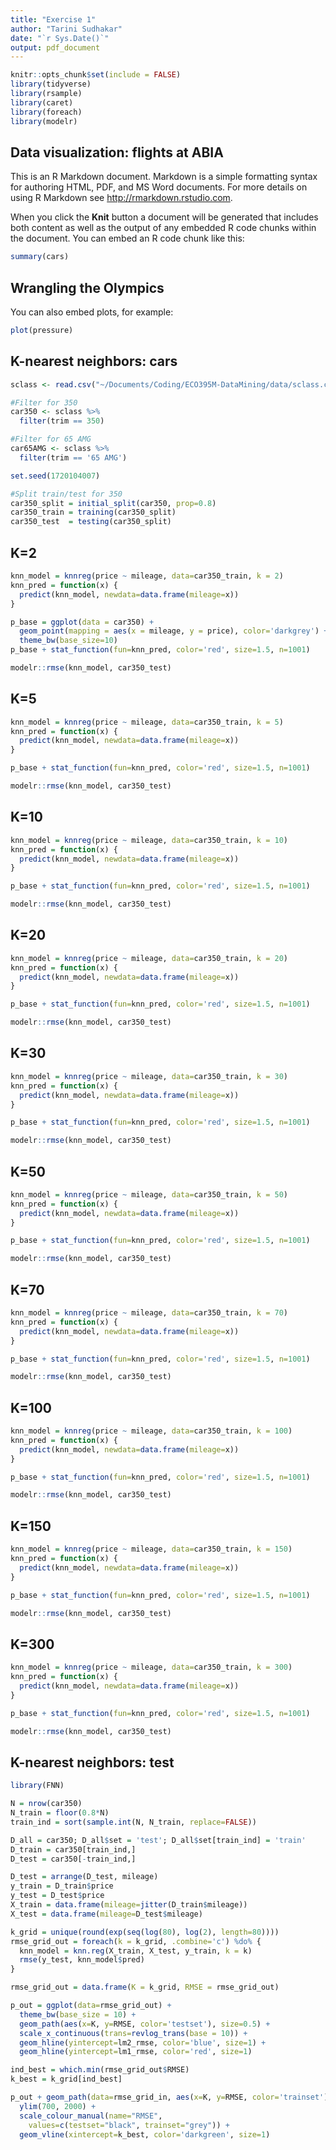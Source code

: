 ```yaml
---
title: "Exercise 1"
author: "Tarini Sudhakar"
date: "`r Sys.Date()`"
output: pdf_document
---
```


```r
knitr::opts_chunk$set(include = FALSE)
library(tidyverse)
library(rsample)
library(caret)
library(foreach)
library(modelr)
```

## Data visualization: flights at ABIA

This is an R Markdown document. Markdown is a simple formatting syntax for authoring HTML, PDF, and MS Word documents. For more details on using R Markdown see <http://rmarkdown.rstudio.com>.

When you click the **Knit** button a document will be generated that includes both content as well as the output of any embedded R code chunks within the document. You can embed an R code chunk like this:

```r
summary(cars)
```

## Wrangling the Olympics

You can also embed plots, for example:

```r
plot(pressure)
```

##  K-nearest neighbors: cars
```r
sclass <- read.csv("~/Documents/Coding/ECO395M-DataMining/data/sclass.csv")

#Filter for 350
car350 <- sclass %>%
  filter(trim == 350)

#Filter for 65 AMG
car65AMG <- sclass %>%
  filter(trim == '65 AMG')

set.seed(1720104007)

#Split train/test for 350
car350_split = initial_split(car350, prop=0.8)
car350_train = training(car350_split)
car350_test  = testing(car350_split)
```

## K=2
```r
knn_model = knnreg(price ~ mileage, data=car350_train, k = 2) 
knn_pred = function(x) {
  predict(knn_model, newdata=data.frame(mileage=x))
}

p_base = ggplot(data = car350) + 
  geom_point(mapping = aes(x = mileage, y = price), color='darkgrey') + 
  theme_bw(base_size=10) 
p_base + stat_function(fun=knn_pred, color='red', size=1.5, n=1001)

modelr::rmse(knn_model, car350_test)

```


## K=5
```r
knn_model = knnreg(price ~ mileage, data=car350_train, k = 5) 
knn_pred = function(x) {
  predict(knn_model, newdata=data.frame(mileage=x))
}

p_base + stat_function(fun=knn_pred, color='red', size=1.5, n=1001)

modelr::rmse(knn_model, car350_test)

```


## K=10
```r
knn_model = knnreg(price ~ mileage, data=car350_train, k = 10) 
knn_pred = function(x) {
  predict(knn_model, newdata=data.frame(mileage=x))
}

p_base + stat_function(fun=knn_pred, color='red', size=1.5, n=1001)

modelr::rmse(knn_model, car350_test)

```


## K=20
```r
knn_model = knnreg(price ~ mileage, data=car350_train, k = 20) 
knn_pred = function(x) {
  predict(knn_model, newdata=data.frame(mileage=x))
}

p_base + stat_function(fun=knn_pred, color='red', size=1.5, n=1001)

modelr::rmse(knn_model, car350_test)

```

## K=30
```r
knn_model = knnreg(price ~ mileage, data=car350_train, k = 30) 
knn_pred = function(x) {
  predict(knn_model, newdata=data.frame(mileage=x))
}

p_base + stat_function(fun=knn_pred, color='red', size=1.5, n=1001)

modelr::rmse(knn_model, car350_test)

```


## K=50
```r
knn_model = knnreg(price ~ mileage, data=car350_train, k = 50) 
knn_pred = function(x) {
  predict(knn_model, newdata=data.frame(mileage=x))
}

p_base + stat_function(fun=knn_pred, color='red', size=1.5, n=1001)

modelr::rmse(knn_model, car350_test)
```


## K=70
```r
knn_model = knnreg(price ~ mileage, data=car350_train, k = 70) 
knn_pred = function(x) {
  predict(knn_model, newdata=data.frame(mileage=x))
}

p_base + stat_function(fun=knn_pred, color='red', size=1.5, n=1001)

modelr::rmse(knn_model, car350_test)
```


## K=100
```r
knn_model = knnreg(price ~ mileage, data=car350_train, k = 100) 
knn_pred = function(x) {
  predict(knn_model, newdata=data.frame(mileage=x))
}

p_base + stat_function(fun=knn_pred, color='red', size=1.5, n=1001)

modelr::rmse(knn_model, car350_test)
```

## K=150
```r
knn_model = knnreg(price ~ mileage, data=car350_train, k = 150) 
knn_pred = function(x) {
  predict(knn_model, newdata=data.frame(mileage=x))
}

p_base + stat_function(fun=knn_pred, color='red', size=1.5, n=1001)

modelr::rmse(knn_model, car350_test)
```

## K=300
```r
knn_model = knnreg(price ~ mileage, data=car350_train, k = 300) 
knn_pred = function(x) {
  predict(knn_model, newdata=data.frame(mileage=x))
}

p_base + stat_function(fun=knn_pred, color='red', size=1.5, n=1001)

modelr::rmse(knn_model, car350_test)
```

## K-nearest neighbors: test  

```r
library(FNN)

N = nrow(car350)
N_train = floor(0.8*N)
train_ind = sort(sample.int(N, N_train, replace=FALSE))

D_all = car350; D_all$set = 'test'; D_all$set[train_ind] = 'train'
D_train = car350[train_ind,]
D_test = car350[-train_ind,]

D_test = arrange(D_test, mileage)
y_train = D_train$price
y_test = D_test$price
X_train = data.frame(mileage=jitter(D_train$mileage))
X_test = data.frame(mileage=D_test$mileage)

k_grid = unique(round(exp(seq(log(80), log(2), length=80))))
rmse_grid_out = foreach(k = k_grid, .combine='c') %do% {
  knn_model = knn.reg(X_train, X_test, y_train, k = k)
  rmse(y_test, knn_model$pred)
}

rmse_grid_out = data.frame(K = k_grid, RMSE = rmse_grid_out)

p_out = ggplot(data=rmse_grid_out) + 
  theme_bw(base_size = 10) + 
  geom_path(aes(x=K, y=RMSE, color='testset'), size=0.5) + 
  scale_x_continuous(trans=revlog_trans(base = 10)) + 
  geom_hline(yintercept=lm2_rmse, color='blue', size=1) + 
  geom_hline(yintercept=lm1_rmse, color='red', size=1)

ind_best = which.min(rmse_grid_out$RMSE)
k_best = k_grid[ind_best]

p_out + geom_path(data=rmse_grid_in, aes(x=K, y=RMSE, color='trainset'),size=0.5) + 
  ylim(700, 2000) +
  scale_colour_manual(name="RMSE",
    values=c(testset="black", trainset="grey")) + 
  geom_vline(xintercept=k_best, color='darkgreen', size=1)
```

